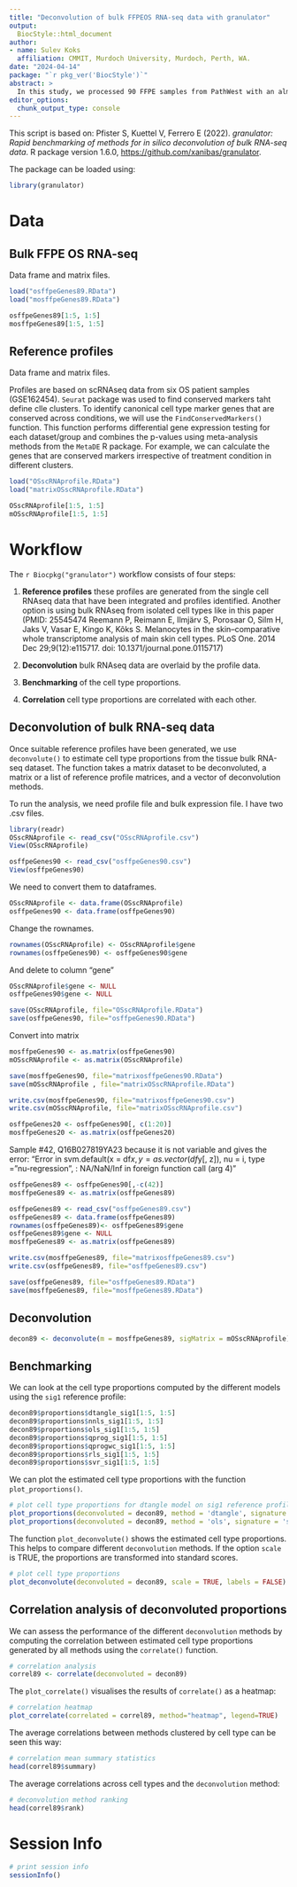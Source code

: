 ```yaml
---
title: "Deconvolution of bulk FFPEOS RNA-seq data with granulator"
output:
  BiocStyle::html_document
author:
- name: Sulev Koks
  affiliation: CMMIT, Murdoch University, Murdoch, Perth, WA.
date: "2024-04-14"
package: "`r pkg_ver('BiocStyle')`"
abstract: >
  In this study, we processed 90 FFPE samples from PathWest with an almost equal number of osteosarcoma and healthy tissues. RNA was extracted from Paraffin-embedded tissue; RNA was sequenced, the sequencing data was analysed and gene expression was compared to healthy of the same patients. Differentially expressed genes in osteosarcoma derived samples were identified and the functions of those genes were explored. This result was combined to perform meta-analysis with our previous studies based on FFPE and fresh samples.
editor_options: 
  chunk_output_type: console
---
```

This script is based on:
Pfister S, Kuettel V, Ferrero E (2022). _granulator: Rapid benchmarking of methods for *in
  silico* deconvolution of bulk RNA-seq data_. R package version 1.6.0,
  <https://github.com/xanibas/granulator>.

The package can be loaded using: 

```r
library(granulator)
```

# Data

## Bulk FFPE OS RNA-seq

Data frame and matrix files.

```r
load("osffpeGenes89.RData")
load("mosffpeGenes89.RData")
```

```r
osffpeGenes89[1:5, 1:5]
mosffpeGenes89[1:5, 1:5]
```

## Reference profiles
Data frame and matrix files.

Profiles are based on scRNAseq data from six OS patient samples (GSE162454). `Seurat` package was used to find conserved markers taht define clle clusters. 
To identify canonical cell type marker genes that are conserved across conditions, we will use the `FindConservedMarkers()` function. This function performs differential gene expression testing for each dataset/group and combines the p-values using meta-analysis methods from the `MetaDE` R package. For example, we can calculate the genes that are conserved markers irrespective of treatment condition in different clusters.

```r
load("OSscRNAprofile.RData")
load("matrixOSscRNAprofile.RData")
```

```r
OSscRNAprofile[1:5, 1:5]
mOSscRNAprofile[1:5, 1:5]
```

# Workflow

The `r Biocpkg("granulator")` workflow consists of four steps:

1. **Reference profiles** these profiles are generated from the single cell RNAseq data that have been integrated and profiles identified. Another option is using bulk RNAseq from isolated cell types like in this paper (PMID: 25545474 Reemann P, Reimann E, Ilmjärv S, Porosaar O, Silm H, Jaks V, Vasar E, Kingo K, Kõks S. Melanocytes in the skin--comparative whole transcriptome analysis of main skin cell types. PLoS One. 2014 Dec 29;9(12):e115717. doi: 10.1371/journal.pone.0115717)

2. **Deconvolution** bulk RNAseq data are overlaid by the profile data.

3. **Benchmarking** of the cell type proportions. 

4. **Correlation** cell type proportions are correlated with each other.

## Deconvolution of bulk RNA-seq data

Once suitable reference profiles have been generated, we use `deconvolute()` to estimate cell type proportions from the tissue bulk RNA-seq dataset. The function takes a matrix dataset to be deconvoluted, a matrix or a list of reference profile matrices, and a vector of deconvolution methods. 

To run the analysis, we need profile file and bulk expression file. I have two .csv files.

```r
library(readr)
OSscRNAprofile <- read_csv("OSscRNAprofile.csv")
View(OSscRNAprofile)

osffpeGenes90 <- read_csv("osffpeGenes90.csv")
View(osffpeGenes90)
```

We need to convert them to dataframes.

```r
OSscRNAprofile <- data.frame(OSscRNAprofile)
osffpeGenes90 <- data.frame(osffpeGenes90)
```

Change the rownames.

```r
rownames(OSscRNAprofile) <- OSscRNAprofile$gene
rownames(osffpeGenes90) <- osffpeGenes90$gene
```

And delete to column "gene"

```r
OSscRNAprofile$gene <- NULL
osffpeGenes90$gene <- NULL
```
```r
save(OSscRNAprofile, file="OSscRNAprofile.RData")
save(osffpeGenes90, file="osffpeGenes90.RData")
```

Convert into matrix

```r
mosffpeGenes90 <- as.matrix(osffpeGenes90)
mOSscRNAprofile <- as.matrix(OSscRNAprofile)
```

```r
save(mosffpeGenes90, file="matrixosffpeGenes90.RData")
save(mOSscRNAprofile , file="matrixOSscRNAprofile.RData")
```

```r
write.csv(mosffpeGenes90, file="matrixosffpeGenes90.csv")
write.csv(mOSscRNAprofile, file="matrixOSscRNAprofile.csv")
```
```r
osffpeGenes20 <- osffpeGenes90[, c(1:20)]
mosffpeGenes20 <- as.matrix(osffpeGenes20)
```

Sample #42, Q16B027819YA23 because it is not variable and gives the error:
"Error in svm.default(x = df$x, y = as.vector(df$y[, z]), nu = i, type = "nu-regression",  : 
  NA/NaN/Inf in foreign function call (arg 4)"

```r
osffpeGenes89 <- osffpeGenes90[,-c(42)]
mosffpeGenes89 <- as.matrix(osffpeGenes89)
```

```r
osffpeGenes89 <- read_csv("osffpeGenes89.csv")
osffpeGenes89 <- data.frame(osffpeGenes89)
rownames(osffpeGenes89)<- osffpeGenes89$gene
osffpeGenes89$gene <- NULL
mosffpeGenes89 <- as.matrix(osffpeGenes89)
```
```r
write.csv(mosffpeGenes89, file="matrixosffpeGenes89.csv")
write.csv(osffpeGenes89, file="osffpeGenes89.csv")
```


```r
save(osffpeGenes89, file="osffpeGenes89.RData")
save(mosffpeGenes89, file="mosffpeGenes89.RData")
```

## Deconvolution

```r
decon89 <- deconvolute(m = mosffpeGenes89, sigMatrix = mOSscRNAprofile)
```

## Benchmarking

We can look at the cell type proportions computed by the different models using the `sig1` reference profile:

```r
decon89$proportions$dtangle_sig1[1:5, 1:5]
decon89$proportions$nnls_sig1[1:5, 1:5]
decon89$proportions$ols_sig1[1:5, 1:5]
decon89$proportions$qprog_sig1[1:5, 1:5]
decon89$proportions$qprogwc_sig1[1:5, 1:5]
decon89$proportions$rls_sig1[1:5, 1:5]
decon89$proportions$svr_sig1[1:5, 1:5]
```

We can plot the estimated cell type proportions with the function `plot_proportions()`.

```r
# plot cell type proportions for dtangle model on sig1 reference profile
plot_proportions(deconvoluted = decon89, method = 'dtangle', signature = 'sig1')
plot_proportions(deconvoluted = decon89, method = 'ols', signature = 'sig1')
```

The function `plot_deconvolute()` shows the estimated cell type proportions. This helps to compare different `deconvolution` methods. If the option `scale` is TRUE, the proportions are transformed into standard scores.

```r
# plot cell type proportions
plot_deconvolute(deconvoluted = decon89, scale = TRUE, labels = FALSE)
```

## Correlation analysis of deconvoluted proportions

We can assess the performance of the different `deconvolution` methods by computing the correlation between estimated cell type proportions generated by all methods using the `correlate()` function.

```r
# correlation analysis
correl89 <- correlate(deconvoluted = decon89)
```

The `plot_correlate()` visualises the results of `correlate()` as a heatmap:

```r
# correlation heatmap
plot_correlate(correlated = correl89, method="heatmap", legend=TRUE)
```

The average correlations between methods clustered by cell type can be seen this way:

```r
# correlation mean summary statistics
head(correl89$summary)
```

The average correlations across cell types and the `deconvolution` method:

```r
# deconvolution method ranking
head(correl89$rank)
```

# Session Info

```r
# print session info
sessionInfo()
```

